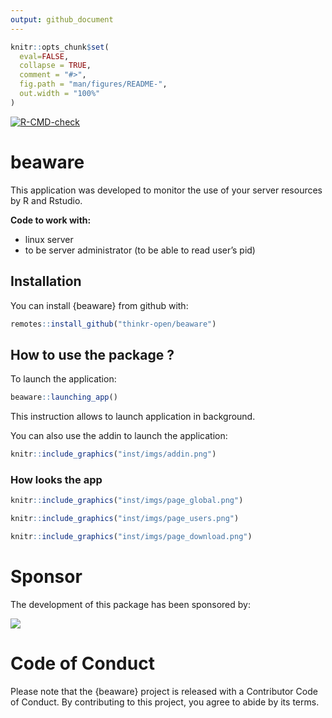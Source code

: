 ```yaml
---
output: github_document
---
```


<!-- README.md is generated from README.Rmd. Please edit that file -->

```r
knitr::opts_chunk$set(
  eval=FALSE,
  collapse = TRUE,
  comment = "#>",
  fig.path = "man/figures/README-",
  out.width = "100%"
)
```

<!-- badges: start -->
  [![R-CMD-check](https://github.com/ThinkR-open/beaware/workflows/R-CMD-check/badge.svg)](https://github.com/ThinkR-open/beaware/actions)
<!-- badges: end -->
  
# beaware

This application was developed to monitor the use of your server resources by R and Rstudio.

**Code to work with:** 

* linux server
* to be server administrator (to be able to read user's pid)

## Installation

You can install {beaware} from github with:

```r
remotes::install_github("thinkr-open/beaware")
```

## How to use the package ?

To launch the application:

```r
beaware::launching_app()
```

This instruction allows to launch application in background.

You can also use the addin to launch the application:

```r
knitr::include_graphics("inst/imgs/addin.png")
```

### How looks the app

```r
knitr::include_graphics("inst/imgs/page_global.png")
```

```r
knitr::include_graphics("inst/imgs/page_users.png")
```

```r
knitr::include_graphics("inst/imgs/page_download.png")
```

# Sponsor

The development of this package has been sponsored by:

<a href = "https://https://www.santepubliquefrance.fr//"><img src = "inst/langfr-260px-Sante-publique-France-logo.svg.png"></img></a>

# Code of Conduct

Please note that the {beaware} project is released with a Contributor Code of Conduct. By contributing to this project, you agree to abide by its terms.
